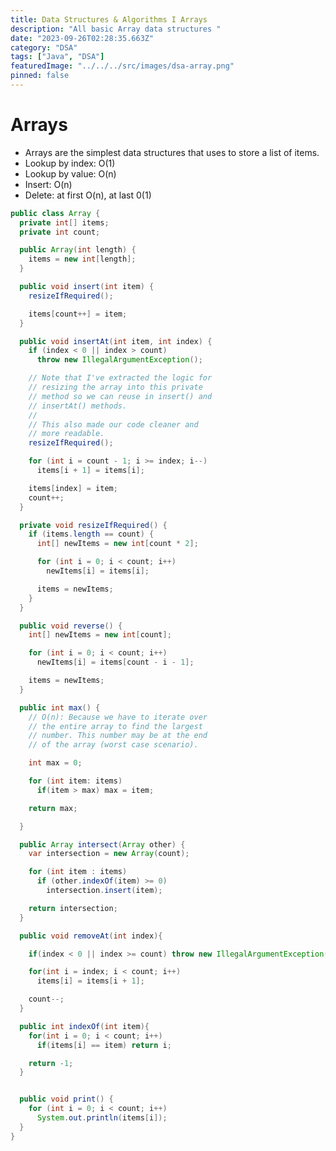 ```yaml
---
title: Data Structures & Algorithms I Arrays
description: "All basic Array data structures "
date: "2023-09-26T02:28:35.663Z"
category: "DSA"
tags: ["Java", "DSA"]
featuredImage: "../../../src/images/dsa-array.png"
pinned: false
---
```


# Arrays

- Arrays are the simplest data structures that uses to store a list of items.
- Lookup by index: O(1)
- Lookup by value: O(n)
- Insert: O(n)
- Delete: at first O(n), at last 0(1)

```java
public class Array {
  private int[] items;
  private int count;

  public Array(int length) {
    items = new int[length];
  }

  public void insert(int item) {
    resizeIfRequired();

    items[count++] = item;
  }

  public void insertAt(int item, int index) {
    if (index < 0 || index > count)
      throw new IllegalArgumentException();

    // Note that I've extracted the logic for
    // resizing the array into this private
    // method so we can reuse in insert() and
    // insertAt() methods.
    //
    // This also made our code cleaner and
    // more readable.
    resizeIfRequired();

    for (int i = count - 1; i >= index; i--)
      items[i + 1] = items[i];

    items[index] = item;
    count++;
  }

  private void resizeIfRequired() {
    if (items.length == count) {
      int[] newItems = new int[count * 2];

      for (int i = 0; i < count; i++)
        newItems[i] = items[i];

      items = newItems;
    }
  }

  public void reverse() {
    int[] newItems = new int[count];

    for (int i = 0; i < count; i++)
      newItems[i] = items[count - i - 1];

    items = newItems;
  }

  public int max() {
    // O(n): Because we have to iterate over
    // the entire array to find the largest
    // number. This number may be at the end
    // of the array (worst case scenario).

    int max = 0;

    for (int item: items)
      if(item > max) max = item;

    return max;

  }

  public Array intersect(Array other) {
    var intersection = new Array(count);

    for (int item : items)
      if (other.indexOf(item) >= 0)
        intersection.insert(item);

    return intersection;
  }

  public void removeAt(int index){

    if(index < 0 || index >= count) throw new IllegalArgumentException("Invalid index");

    for(int i = index; i < count; i++)
      items[i] = items[i + 1];

    count--;
  }

  public int indexOf(int item){
    for(int i = 0; i < count; i++)
      if(items[i] == item) return i;

    return -1;
  }


  public void print() {
    for (int i = 0; i < count; i++)
      System.out.println(items[i]);
  }
}

```
